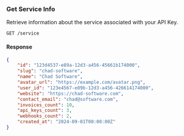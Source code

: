 ### Get Service Info

Retrieve information about the service associated with your API Key.

```http
GET /service
```

#### Response

```json
{
	"id": "123d4537-e89a-12d3-a456-45661b174000",
	"slug": "chad-software",
	"name": "Chad Software",
	"avatar_url": "https://example.com/avatar.png",
	"user_id": "123e4567-e89b-12d3-a456-426614174000",
	"website": "https://chad-software.com",
	"contact_email": "chad@software.com",
	"invoices_count": 10,
	"api_keys_count": 3,
	"webhooks_count": 2,
	"created_at": "2024-09-01T00:00:00Z"
}
```
